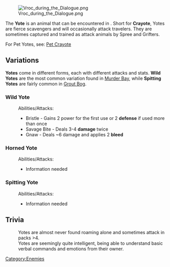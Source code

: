 {{stub}}
[[File:Vroc during the Dialogue.png|center|frameless]]

The '''Yote''' is an animal that can be encountered in {{gamename}}. Short for '''Crayote''', Yotes are fierce scavengers and will occasionally attack travelers. They are sometimes captured and trained as attack animals by Spree and Grifters. 

For Pet Yotes, see: [[Pets#Crayote|Pet Crayote]]



== Variations ==

'''Yotes''' come in different forms, each with different attacks and stats. '''Wild Yotes''' are the most common variation found in [[Murder Bay]], while '''Spitting Yotes''' are fairly common in [[Grout Bog]].

=== Wild Yote ===

:Abilities/Attacks:
:*Bristle - Gains 2 power for the first use or 2 '''defense''' if used more than once
:*Savage Bite - Deals 3-4 '''damage''' twice
:*Gnaw - Deals ~6 damage and applies 2 '''bleed'''

=== Horned Yote ===

:Abilities/Attacks:
:*Information needed

=== Spitting Yote ===

:Abilities/Attacks:
:*Information needed

== Trivia ==
:Yotes are almost never found roaming alone and sometimes attack in packs >4.
:Yotes are seemingly quite intelligent, being able to understand basic verbal commands and emotions from their owner.

[[Category:Enemies]]